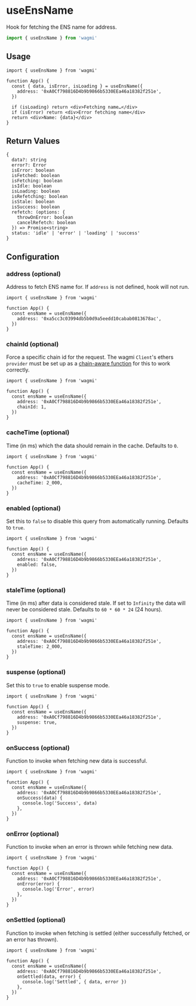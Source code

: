 # useEnsName

Hook for fetching the ENS name for address.

```ts
import { useEnsName } from 'wagmi'
```

## Usage

```tsx
import { useEnsName } from 'wagmi'

function App() {
  const { data, isError, isLoading } = useEnsName({
    address: '0xA0Cf798816D4b9b9866b5330EEa46a18382f251e',
  })

  if (isLoading) return <div>Fetching name…</div>
  if (isError) return <div>Error fetching name</div>
  return <div>Name: {data}</div>
}
```

## Return Values

```tsx
{
  data?: string
  error?: Error
  isError: boolean
  isFetched: boolean
  isFetching: boolean
  isIdle: boolean
  isLoading: boolean
  isRefetching: boolean
  isStale: boolean
  isSuccess: boolean
  refetch: (options: {
    throwOnError: boolean
    cancelRefetch: boolean
  }) => Promise<string>
  status: 'idle' | 'error' | 'loading' | 'success'
}
```

## Configuration

### address (optional)

Address to fetch ENS name for. If `address` is not defined, hook will not run.

```tsx {5}
import { useEnsName } from 'wagmi'

function App() {
  const ensName = useEnsName({
    address: '0xa5cc3c03994db5b0d9a5eedd10cabab0813678ac',
  })
}
```

### chainId (optional)

Force a specific chain id for the request. The wagmi `Client`'s ethers `provider` must be set up as a [chain-aware function](/docs/client#provider-optional) for this to work correctly.

```tsx {6}
import { useEnsName } from 'wagmi'

function App() {
  const ensName = useEnsName({
    address: '0xA0Cf798816D4b9b9866b5330EEa46a18382f251e',
    chainId: 1,
  })
}
```

### cacheTime (optional)

Time (in ms) which the data should remain in the cache. Defaults to `0`.

```tsx {6}
import { useEnsName } from 'wagmi'

function App() {
  const ensName = useEnsName({
    address: '0xA0Cf798816D4b9b9866b5330EEa46a18382f251e',
    cacheTime: 2_000,
  })
}
```

### enabled (optional)

Set this to `false` to disable this query from automatically running. Defaults to `true`.

```tsx {6}
import { useEnsName } from 'wagmi'

function App() {
  const ensName = useEnsName({
    address: '0xA0Cf798816D4b9b9866b5330EEa46a18382f251e',
    enabled: false,
  })
}
```

### staleTime (optional)

Time (in ms) after data is considered stale. If set to `Infinity` the data will never be considered stale. Defaults to `60 * 60 * 24` (24 hours).

```tsx {6}
import { useEnsName } from 'wagmi'

function App() {
  const ensName = useEnsName({
    address: '0xA0Cf798816D4b9b9866b5330EEa46a18382f251e',
    staleTime: 2_000,
  })
}
```

### suspense (optional)

Set this to `true` to enable suspense mode.

```tsx {6}
import { useEnsName } from 'wagmi'

function App() {
  const ensName = useEnsName({
    address: '0xA0Cf798816D4b9b9866b5330EEa46a18382f251e',
    suspense: true,
  })
}
```

### onSuccess (optional)

Function to invoke when fetching new data is successful.

```tsx {6-8}
import { useEnsName } from 'wagmi'

function App() {
  const ensName = useEnsName({
    address: '0xA0Cf798816D4b9b9866b5330EEa46a18382f251e',
    onSuccess(data) {
      console.log('Success', data)
    },
  })
}
```

### onError (optional)

Function to invoke when an error is thrown while fetching new data.

```tsx {6-8}
import { useEnsName } from 'wagmi'

function App() {
  const ensName = useEnsName({
    address: '0xA0Cf798816D4b9b9866b5330EEa46a18382f251e',
    onError(error) {
      console.log('Error', error)
    },
  })
}
```

### onSettled (optional)

Function to invoke when fetching is settled (either successfully fetched, or an error has thrown).

```tsx {6-8}
import { useEnsName } from 'wagmi'

function App() {
  const ensName = useEnsName({
    address: '0xA0Cf798816D4b9b9866b5330EEa46a18382f251e',
    onSettled(data, error) {
      console.log('Settled', { data, error })
    },
  })
}
```
